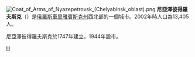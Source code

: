 {{coord|56.0472|N|59.6019|E|display=title}}
[[File:Coat_of_Arms_of_Nyazepetrovsk_(Chelyabinsk_oblast).png|right]]
'''尼亞澤彼得羅夫斯克'''（{{lang-ru|Нязепетро́вск}}）是[[俄羅斯|俄羅斯]][[車里雅賓斯克州|車里雅賓斯克州]]西北部的一個城市。2002年時人口為13,405人。

尼亞澤彼得羅夫斯克於1747年建立，1944年設市。

{{車里雅賓斯克州城市}}

[[Category:車里雅賓斯克州城市|Н]]